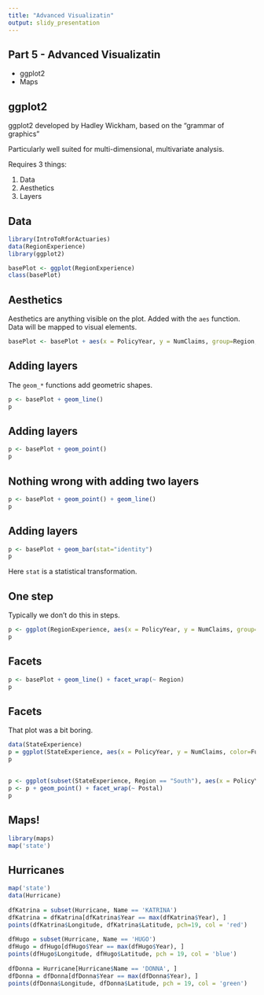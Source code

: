 ```yaml
---
title: "Advanced Visualizatin"
output: slidy_presentation
---
```


## Part 5 - Advanced Visualizatin
  
* ggplot2
* Maps

## ggplot2

ggplot2 developed by Hadley Wickham, based on the "grammar of graphics"
  
Particularly well suited for multi-dimensional, multivariate analysis.

Requires 3 things:

1. Data
2. Aesthetics
3. Layers

## Data

```r
library(IntroToRforActuaries)
data(RegionExperience)
library(ggplot2)

basePlot <- ggplot(RegionExperience)
class(basePlot)
```

## Aesthetics

Aesthetics are anything visible on the plot. Added with the `aes` function. Data will be mapped to visual elements.

```r
basePlot <- basePlot + aes(x = PolicyYear, y = NumClaims, group=Region, color=Region, fill=Region)
```

## Adding layers

The `geom_*` functions add geometric shapes. 

```r
p <- basePlot + geom_line()
p
```

## Adding layers

```r
p <- basePlot + geom_point()
p
```

## Nothing wrong with adding two layers

```r
p <- basePlot + geom_point() + geom_line()
p
```

## Adding layers

```r
p <- basePlot + geom_bar(stat="identity")
p
```

Here `stat` is a statistical transformation.

## One step

Typically we don't do this in steps.

```r
p <- ggplot(RegionExperience, aes(x = PolicyYear, y = NumClaims, group=Region, color=Region)) + geom_line()
p
```

## Facets
```r
p <- basePlot + geom_line() + facet_wrap(~ Region)
p
```

## Facets

That plot was a bit boring.

```r
data(StateExperience)
p = ggplot(StateExperience, aes(x = PolicyYear, y = NumClaims, color=Fullname)) + geom_point() + facet_wrap(~ Region)
p
```

##
```r
p <- ggplot(subset(StateExperience, Region == "South"), aes(x = PolicyYear, y = NumClaims, label=Postal))
p <- p + geom_point() + facet_wrap(~ Postal)
p
```

## Maps!
```r
library(maps)
map('state')
```

## Hurricanes
```r
map('state')
data(Hurricane)
 
dfKatrina = subset(Hurricane, Name == 'KATRINA')
dfKatrina = dfKatrina[dfKatrina$Year == max(dfKatrina$Year), ]
points(dfKatrina$Longitude, dfKatrina$Latitude, pch=19, col = 'red')
 
dfHugo = subset(Hurricane, Name == 'HUGO')
dfHugo = dfHugo[dfHugo$Year == max(dfHugo$Year), ]
points(dfHugo$Longitude, dfHugo$Latitude, pch = 19, col = 'blue')
 
dfDonna = Hurricane[Hurricane$Name == 'DONNA', ]
dfDonna = dfDonna[dfDonna$Year == max(dfDonna$Year), ]
points(dfDonna$Longitude, dfDonna$Latitude, pch = 19, col = 'green')
```
